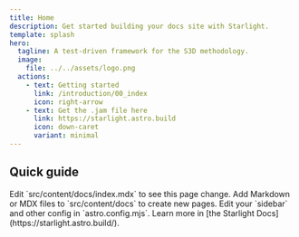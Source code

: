 ```yaml
---
title: Home
description: Get started building your docs site with Starlight.
template: splash
hero:
  tagline: A test-driven framework for the S3D methodology.
  image:
    file: ../../assets/logo.png
  actions:
    - text: Getting started
      link: /introduction/00_index
      icon: right-arrow
    - text: Get the .jam file here
      link: https://starlight.astro.build
      icon: down-caret
      variant: minimal
---
```



## Quick guide

<CardGrid stagger>
	<Card title="Update content" icon="pencil">
		Edit `src/content/docs/index.mdx` to see this page change.
	</Card>
	<Card title="Add new content" icon="add-document">
		Add Markdown or MDX files to `src/content/docs` to create new pages.
	</Card>
	<Card title="Configure your site" icon="setting">
		Edit your `sidebar` and other config in `astro.config.mjs`.
	</Card>
	<Card title="Read the docs" icon="open-book">
		Learn more in [the Starlight Docs](https://starlight.astro.build/).
	</Card>
</CardGrid>
